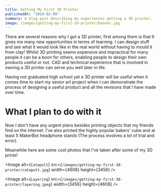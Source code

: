 ```yaml
---
title: Getting My First 3D Printer
publishedAt: "2019-02-09"
summary: A blog post describing my experiences getting a 3D printer.
image: /images/getting-my-first-3d-printer/banner.jpg
---
```


There are several reasons why I got a 3D printer, first among them is that It gives me many new opportunities in terms of learning. I can design stuff and see what it would look like in the real world without having to mould it from clay!
Whilst 3D printing seems expensive and impractical for many people it can be a boon for others, enabling people to design their own products useful or not. CAD and technical experience that is involved in owning a 3D printer can serve you well later in life.

Having not graduated high school yet a 3D printer will be useful when it comes time to start my senior art project when I can demonstrate the process of designing a useful product and all the revisions that I have made over time.

# What I plan to do with it

Now I don't have any urgent plans besides printing objects that my friends find on the internet. I've also printed the highly popular bakers’ cube and at least 5 MakerBot headphone stands (The process involves a lot of trial and error).

Meanwhile here are some cool photos that I've taken after some of my 3D prints!

<Image
  alt={`Catapult`}
  src={`/images/getting-my-first-3d-printer/catapult.jpg`}
  width={4608}
  height={3456}
/>

<Image
  alt={`Layering`}
  src={`/images/getting-my-first-3d-printer/layering.jpeg`}
  width={3456}
  height={4608}
/>
